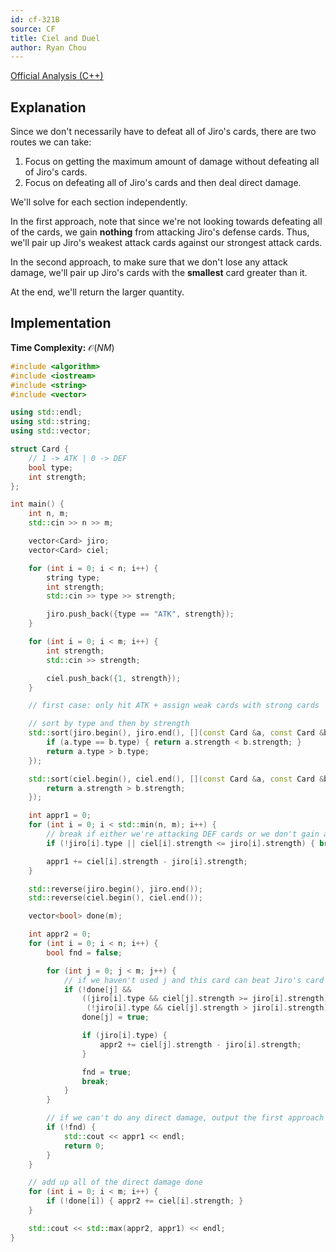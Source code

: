 ```yaml
---
id: cf-321B
source: CF
title: Ciel and Duel
author: Ryan Chou
---
```

 
[Official Analysis (C++)](https://codeforces.com/blog/entry/8192)

## Explanation

Since we don't necessarily have to defeat all of Jiro's cards, there are two routes we can take:
1. Focus on getting the maximum amount of damage without defeating all of Jiro's cards.
2. Focus on defeating all of Jiro's cards and then deal direct damage.

We'll solve for each section independently.

In the first approach, note that since we're not looking towards defeating all of the cards, we gain **nothing** from attacking Jiro's defense cards. Thus, we'll pair up Jiro's weakest attack cards against our strongest attack cards.

In the second approach, to make sure that we don't lose any attack damage, we'll pair up Jiro's cards with the **smallest** card greater than it.

At the end, we'll return the larger quantity.

## Implementation

**Time Complexity:** $\mathcal{O}(NM)$

<LanguageSection>
<CPPSection>

```cpp
#include <algorithm>
#include <iostream>
#include <string>
#include <vector>

using std::endl;
using std::string;
using std::vector;

struct Card {
	// 1 -> ATK | 0 -> DEF
	bool type;
	int strength;
};

int main() {
	int n, m;
	std::cin >> n >> m;

	vector<Card> jiro;
	vector<Card> ciel;

	for (int i = 0; i < n; i++) {
		string type;
		int strength;
		std::cin >> type >> strength;

		jiro.push_back({type == "ATK", strength});
	}

	for (int i = 0; i < m; i++) {
		int strength;
		std::cin >> strength;

		ciel.push_back({1, strength});
	}

	// first case: only hit ATK + assign weak cards with strong cards

	// sort by type and then by strength
	std::sort(jiro.begin(), jiro.end(), [](const Card &a, const Card &b) {
		if (a.type == b.type) { return a.strength < b.strength; }
		return a.type > b.type;
	});

	std::sort(ciel.begin(), ciel.end(), [](const Card &a, const Card &b) {
		return a.strength > b.strength;
	});

	int appr1 = 0;
	for (int i = 0; i < std::min(n, m); i++) {
		// break if either we're attacking DEF cards or we don't gain anything
		if (!jiro[i].type || ciel[i].strength <= jiro[i].strength) { break; }

		appr1 += ciel[i].strength - jiro[i].strength;
	}

	std::reverse(jiro.begin(), jiro.end());
	std::reverse(ciel.begin(), ciel.end());

	vector<bool> done(m);

	int appr2 = 0;
	for (int i = 0; i < n; i++) {
		bool fnd = false;

		for (int j = 0; j < m; j++) {
			// if we haven't used j and this card can beat Jiro's card
			if (!done[j] &&
			    ((jiro[i].type && ciel[j].strength >= jiro[i].strength) ||
			     (!jiro[i].type && ciel[j].strength > jiro[i].strength))) {
				done[j] = true;

				if (jiro[i].type) {
					appr2 += ciel[j].strength - jiro[i].strength;
				}

				fnd = true;
				break;
			}
		}

		// if we can't do any direct damage, output the first approach
		if (!fnd) {
			std::cout << appr1 << endl;
			return 0;
		}
	}

	// add up all of the direct damage done
	for (int i = 0; i < m; i++) {
		if (!done[i]) { appr2 += ciel[i].strength; }
	}

	std::cout << std::max(appr2, appr1) << endl;
}
```
</CPPSection>
</LanguageSection>
